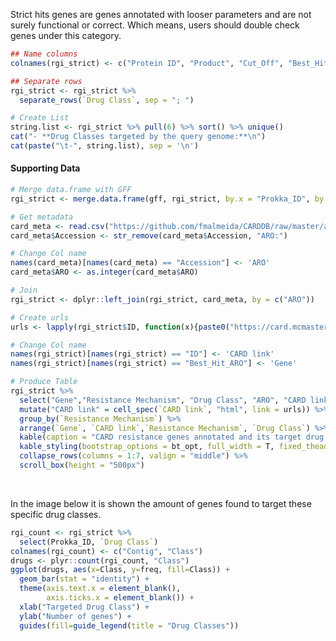 
Strict hits genes are genes annotated with looser parameters and are not surely functional or correct. Which means, users should double check genes under this category.

```r
## Name columns
colnames(rgi_strict) <- c("Protein ID", "Product", "Cut_Off", "Best_Hit_ARO", "ARO", "Drug Class", "Resistance Mechanism", "AMR Gene Family")

## Separate rows
rgi_strict <- rgi_strict %>%
  separate_rows(`Drug Class`, sep = "; ")

# Create List
string.list <- rgi_strict %>% pull(6) %>% sort() %>% unique()
cat("- **Drug Classes targeted by the query genome:**\n")
cat(paste("\t-", string.list), sep = '\n')
```

#### Supporting Data

```r
# Merge data.frame with GFF
rgi_strict <- merge.data.frame(gff, rgi_strict, by.x = "Prokka_ID", by.y = "Protein ID", all.y = TRUE, all.x = FALSE)

# Get metadata
card_meta <- read.csv("https://github.com/fmalmeida/CARDDB/raw/master/aro.tsv", sep = "\t")
card_meta$Accession <- str_remove(card_meta$Accession, "ARO:")

# Change Col name
names(card_meta)[names(card_meta) == "Accession"] <- 'ARO'
card_meta$ARO <- as.integer(card_meta$ARO)

# Join
rgi_strict <- dplyr::left_join(rgi_strict, card_meta, by = c("ARO"))

# Create urls
urls <- lapply(rgi_strict$ID, function(x){paste0("https://card.mcmaster.ca/ontology/", x)})

# Change Col name
names(rgi_strict)[names(rgi_strict) == "ID"] <- 'CARD link'
names(rgi_strict)[names(rgi_strict) == "Best_Hit_ARO"] <- 'Gene'

# Produce Table
rgi_strict %>%
  select("Gene","Resistance Mechanism", "Drug Class", "ARO", "CARD link", "Query Protein Coordinates", "Description") %>%
  mutate("CARD link" = cell_spec(`CARD link`, "html", link = urls)) %>%
  group_by(`Resistance Mechanism`) %>%
  arrange(`Gene`, `CARD link`,`Resistance Mechanism`, `Drug Class`) %>%
  kable(caption = "CARD resistance genes annotated and its target drug classes", escape = FALSE) %>%
  kable_styling(bootstrap_options = bt_opt, full_width = T, fixed_thead = T, font_size = 12) %>%
  collapse_rows(columns = 1:7, valign = "middle") %>%
  scroll_box(height = "500px")
```

<br>

In the image below it is shown the amount of genes found to target these specific drug classes.

```r
rgi_count <- rgi_strict %>%
  select(Prokka_ID, `Drug Class`)
colnames(rgi_count) <- c("Contig", "Class")
drugs <- plyr::count(rgi_count, "Class")
ggplot(drugs, aes(x=Class, y=freq, fill=Class)) +
  geom_bar(stat = "identity") +
  theme(axis.text.x = element_blank(),
        axis.ticks.x = element_blank()) +
  xlab("Targeted Drug Class") +
  ylab("Number of genes") +
  guides(fill=guide_legend(title = "Drug Classes"))
```
